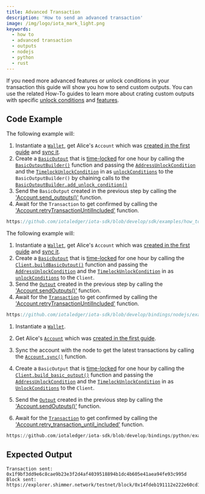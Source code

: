 ```yaml
---
title: Advanced Transaction
description: 'How to send an advanced transaction'
image: /img/logo/iota_mark_light.png
keywords:
  - how to
  - advanced transaction
  - outputs
  - nodejs
  - python
  - rust
---
```



If you need more advanced features or unlock conditions in your transaction this guide will show you how to send custom outputs.
You can use the related How-To guides to learn more about crating custom outputs with specific [unlock conditions](../outputs/unlock-conditions.mdx)
and [features](../outputs/features.mdx).

<TipFaucet />

## Code Example

<Tabs groupId="language" queryString>
<TabItem value="rust" label="Rust">

The following example will:

1. Instantiate a [`Wallet`](https://docs.rs/iota-sdk/latest/iota_sdk/wallet/core/struct.Wallet.html), get Alice's `Account` which was
   [created in the first guide](../accounts-and-addresses/create-account.mdx) and [sync it](../accounts-and-addresses/check-balance.mdx).
2. Create a [`BasicOutput`](https://docs.rs/iota-sdk/latest/iota_sdk/types/block/output/basic/struct.BasicOutput.html)
   that is [time-locked](https://wiki.iota.org/shimmer/develop/explanations/what-is-stardust/unlock-conditions/#timelock) for one
   hour by calling the [`BasicOutputBuilder()`](https://docs.rs/iota-sdk/latest/iota_sdk/types/block/output/basic/struct.BasicOutputBuilder.html)
   function and passing the [`AddressUnlockCondition`](https://docs.rs/iota-sdk/latest/iota_sdk/types/block/output/unlock_condition/struct.AddressUnlockCondition.html) and
   the [`TimelockUnlockCondition`](https://docs.rs/iota-sdk/latest/iota_sdk/types/block/output/unlock_condition/struct.TimelockUnlockCondition.html) in as
   [`unlockConditions`](https://docs.rs/iota-sdk/latest/iota_sdk/types/block/output/unlock_condition/struct.UnlockConditions.html)
   to the `BasicOutputBuilder()` by chaining calls to the
   [`BasicOutputBuilder.add_unlock_condition()`](https://docs.rs/iota-sdk/latest/iota_sdk/types/block/output/basic/struct.BasicOutputBuilder.html#method.add_unlock_condition)
3. Send the `BasicOutput` created in the previous step by calling the
   ['Account.send_outputs()'](https://docs.rs/iota-sdk/latest/iota_sdk/wallet/account/struct.Account.html#method.send_outputs) function.
4. Await for the `Transaction` to get confirmed by calling the ['Account.retryTransactionUntilIncluded'](../../references/nodejs/classes/Account/#retrytransactionuntilincluded)
   function.

```rust reference
https://github.com/iotaledger/iota-sdk/blob/develop/sdk/examples/how_tos/advanced_transactions/advanced_transaction.rs
```

</TabItem>
<TabItem value="typescript-node" label="Typescript (Node.js)">

The following example will:

1. Instantiate a [`Wallet`](https://docs.rs/iota-sdk/latest/iota_sdk/wallet/core/struct.Wallet.html), get Alice's `Account` which was
   [created in the first guide](../accounts-and-addresses/create-account.mdx) and [sync it](../accounts-and-addresses/check-balance.mdx).
2. Create a [`BasicOutput`](../../references/nodejs/classes/BasicOutput/) that is
   [time-locked](https://wiki.iota.org/shimmer/develop/explanations/what-is-stardust/unlock-conditions/#timelock) for one
   hour by calling the [`Client.buildBasicOutput()`](../../references/nodejs/classes/Client/#buildbasicoutput)
   function and passing the [`AddressUnlockCondition`](../../references/nodejs/classes/AddressUnlockCondition/) and
   the [`TimelockUnlockCondition`](../../references/nodejs/classes/TimelockUnlockCondition/) in as
   [`unlockConditions`](../../references/nodejs/classes/UnlockCondition/) to the `Client`.
3. Send the [`Output`](../../references/nodejs/classes/Output/) created in the previous step by calling the
   ['Account.sendOutputs()'](../../references/nodejs/classes/Account/#sendoutputs) function.
4. Await for the [`Transaction`](../../references/nodejs/classes/Transaction/) to get confirmed by calling the
   ['Account.retryTransactionUntilIncluded'](../../references/nodejs/classes/Account/#retrytransactionuntilincluded)
   function.

```typescript reference
https://github.com/iotaledger/iota-sdk/blob/develop/bindings/nodejs/examples/how_tos/advanced_transactions/advanced_transaction.ts
```

</TabItem>
<TabItem value="python" label="Python">

1. Instantiate a [`Wallet`](../../references/python/iota_sdk/wallet/).
2. Get Alice's [`Account`](../../references/python/iota_sdk/wallet/account/) which was
   [created in the first guide](../accounts-and-addresses/create-account.mdx).
3. Sync the account with the node to get the latest transactions by calling the [`Account.sync()`](../../references/python/iota_sdk/wallet/account/#sync)
   function.

4. Create a `BasicOutput` that is
   [time-locked](https://wiki.iota.org/shimmer/develop/explanations/what-is-stardust/unlock-conditions/#timelock) for one
   hour by calling the [`Client.build_basic_output()`](../../references/python/iota_sdk/client/#build_basic_output)
   function and passing the [`AddressUnlockCondition`](../../..references/python/iota_sdk/types/unlock_condition/#addressunlockcondition-objects) and
   the [`TimelockUnlockCondition`](references/python/iota_sdk/types/unlock_condition/#timelockunlockcondition-objects) in as
   [`UnlockConditions`](../../references/python/iota_sdk/types/unlock_condition/) to the `Client`.
5. Send the [`Output`](../../references/python/iota_sdk/types/output/) created in the previous step by calling the
   ['Account.sendOutputs()'](../../references/python/iota_sdk/wallet/account/#send_outputs) function.
6. Await for the [`Transaction`](../../references/python/iota_sdk/types/transaction/) to get confirmed by calling
   the ['Account.retry_transaction_until_included'](../../references/python/iota_sdk/wallet/account/#retry_transaction_until_included)
   function.

```python reference
https://github.com/iotaledger/iota-sdk/blob/develop/bindings/python/examples/how_tos/advanced_transactions/advanced_transaction.py
```

</TabItem>
</Tabs>

## Expected Output

```plaintext
Transaction sent: 0x1f9bf3dd9e6c8cae9b23e3f2d4af4039518894b1dc4b605e41aea94fe93c995d
Block sent: https://explorer.shimmer.network/testnet/block/0x14fdeb191112e222e60cd18eecf803797013587b1e7c2f38f5075ba87b3a69b3
```
